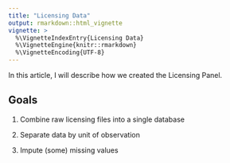 ```yaml
---
title: "Licensing Data"
output: rmarkdown::html_vignette
vignette: >
  %\VignetteIndexEntry{Licensing Data}
  %\VignetteEngine{knitr::rmarkdown}
  %\VignetteEncoding{UTF-8}
---
```


In this article, I will describe how we created the Licensing Panel. 

## Goals 

1. Combine raw licensing files into a single database

1. Separate data by unit of observation

1. Impute (some) missing values


## 
